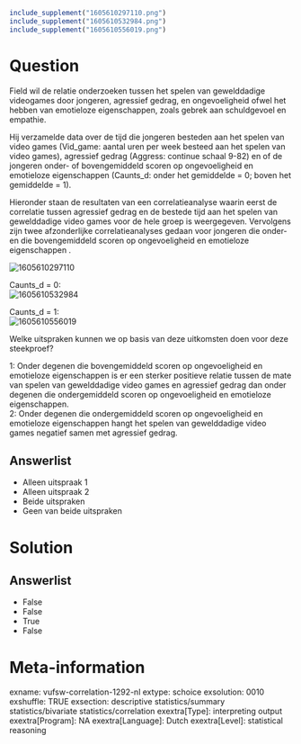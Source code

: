 ```r
include_supplement("1605610297110.png")
include_supplement("1605610532984.png")
include_supplement("1605610556019.png")
```

Question
========
Field wil de relatie onderzoeken tussen het spelen van gewelddadige
videogames door jongeren, agressief gedrag, en ongevoeligheid ofwel het
hebben van emotieloze eigenschappen, zoals gebrek aan schuldgevoel en
empathie.  
  
Hij verzamelde data over de tijd die jongeren besteden aan het spelen
van video games (Vid\_game: aantal uren per week besteed aan het spelen
van video games), agressief gedrag (Aggress: continue schaal 9-82) en of
de jongeren onder- of bovengemiddeld scoren op ongevoeligheid en
emotieloze eigenschappen (Caunts\_d: onder het gemiddelde = 0; boven het
gemiddelde = 1).  
  
Hieronder staan de resultaten van een correlatieanalyse waarin eerst de
correlatie tussen agressief gedrag en de bestede tijd aan het spelen van
gewelddadige video games voor de hele groep is weergegeven. Vervolgens
zijn twee afzonderlijke correlatieanalyses gedaan voor jongeren die
onder- en die bovengemiddeld scoren op ongevoeligheid en emotieloze
eigenschappen .  
  
<img src="1605610297110.png" class="fr-fic fr-dii tvcss_2"
alt="1605610297110" />  
  
  
  
Caunts\_d = 0:  
<img src="1605610532984.png" class="fr-fic fr-dii tvcss_3"
alt="1605610532984" />  
  
  
Caunts\_d = 1:  
<img src="1605610556019.png" class="fr-fic fr-dii tvcss_4"
alt="1605610556019" />  
  
Welke uitspraken kunnen we op basis van deze uitkomsten doen voor deze
steekproef?  
  
1: Onder degenen die bovengemiddeld scoren op ongevoeligheid en
emotieloze eigenschappen is er een sterker positieve relatie tussen de
mate van spelen van gewelddadige video games en agressief gedrag dan
onder degenen die ondergemiddeld scoren op ongevoeligheid en emotieloze
eigenschappen.  
2: Onder degenen die ondergemiddeld scoren op ongevoeligheid en
emotieloze eigenschappen hangt het spelen van gewelddadige video games
negatief samen met agressief gedrag.

Answerlist
----------
* Alleen uitspraak 1
* Alleen uitspraak 2
* Beide uitspraken
* Geen van beide uitspraken

Solution
========










Answerlist
----------
* False
* False
* True
* False

Meta-information
================
exname: vufsw-correlation-1292-nl
extype: schoice
exsolution: 0010
exshuffle: TRUE
exsection: descriptive statistics/summary statistics/bivariate statistics/correlation
exextra[Type]: interpreting output
exextra[Program]: NA
exextra[Language]: Dutch
exextra[Level]: statistical reasoning


